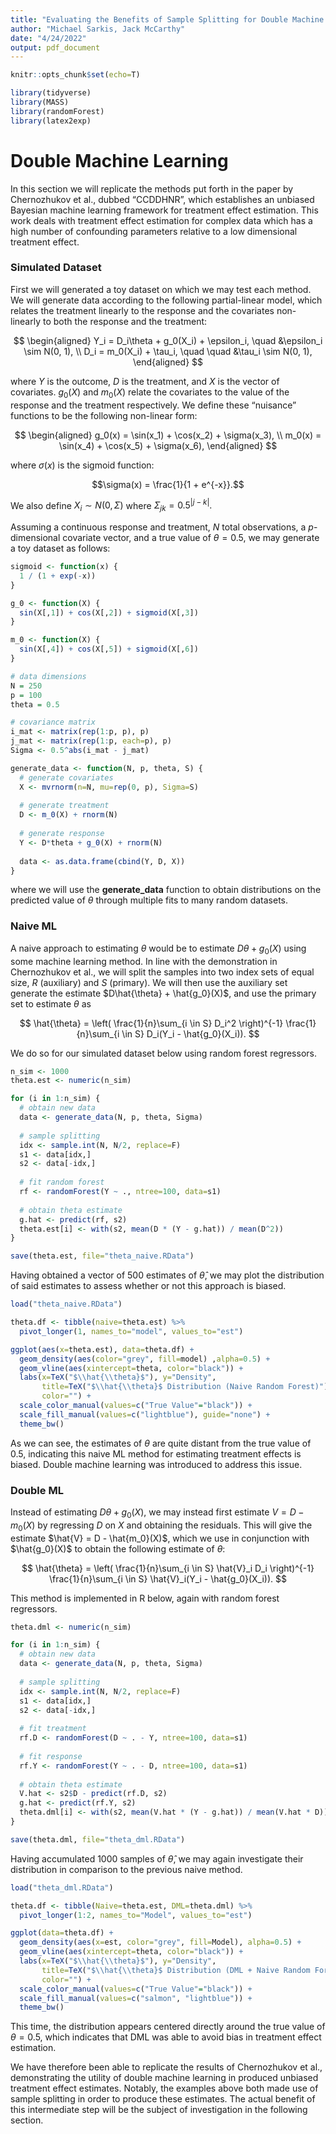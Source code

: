 ```yaml
---
title: "Evaluating the Benefits of Sample Splitting for Double Machine Learning"
author: "Michael Sarkis, Jack McCarthy"
date: "4/24/2022"
output: pdf_document
---
```


```r
knitr::opts_chunk$set(echo=T)
```

```r
library(tidyverse)
library(MASS)
library(randomForest)
library(latex2exp)
```

# Double Machine Learning

In this section we will replicate the methods put forth in the paper by 
Chernozhukov et al., dubbed "CCDDHNR", which establishes an unbiased Bayesian 
machine learning framework for treatment effect estimation. This work deals 
with treatment effect estimation for complex data which has a high number of 
confounding parameters relative to a low dimensional treatment effect.

### Simulated Dataset

First we will generated a toy dataset on which we may test each method. We will 
generate data according to the following partial-linear model, which relates 
the treatment linearly to the response and the covariates non-linearly to both 
the response and the treatment:

$$
\begin{aligned}
Y_i = D_i\theta + g_0(X_i) + \epsilon_i, \quad &\epsilon_i \sim N(0, 1), \\
D_i = m_0(X_i) + \tau_i, \quad \quad &\tau_i \sim N(0, 1),
\end{aligned}
$$

where $Y$ is the outcome, $D$ is the treatment, and $X$ is the vector of 
covariates. $g_0(X)$ and $m_0(X)$ relate the covariates to the value of the 
response and the treatment respectively. We define these "nuisance" functions 
to be the following non-linear form:

$$
\begin{aligned}
g_0(x) = \sin(x_1) + \cos(x_2) + \sigma(x_3), \\
m_0(x) = \sin(x_4) + \cos(x_5) + \sigma(x_6),
\end{aligned}
$$

where $\sigma(x)$ is the sigmoid function: 

$$\sigma(x) = \frac{1}{1 + e^{-x}}.$$

We also define $X_i \sim N(0, \Sigma)$ where $\Sigma_{jk} = 0.5^{|j-k|}.$

Assuming a continuous response and treatment, $N$ total observations, 
a $p$-dimensional covariate vector, and a true value of $\theta = 0.5$, we 
may generate a toy dataset as follows:

```r
sigmoid <- function(x) {
  1 / (1 + exp(-x))
}

g_0 <- function(X) {
  sin(X[,1]) + cos(X[,2]) + sigmoid(X[,3])
}

m_0 <- function(X) {
  sin(X[,4]) + cos(X[,5]) + sigmoid(X[,6])
}
```

```r
# data dimensions
N = 250
p = 100
theta = 0.5

# covariance matrix
i_mat <- matrix(rep(1:p, p), p)
j_mat <- matrix(rep(1:p, each=p), p)
Sigma <- 0.5^abs(i_mat - j_mat)

generate_data <- function(N, p, theta, S) {
  # generate covariates
  X <- mvrnorm(n=N, mu=rep(0, p), Sigma=S)
  
  # generate treatment
  D <- m_0(X) + rnorm(N)
  
  # generate response
  Y <- D*theta + g_0(X) + rnorm(N)
  
  data <- as.data.frame(cbind(Y, D, X))
}
```

where we will use the __generate_data__ function to obtain distributions on the 
predicted value of $\theta$ through multiple fits to many random datasets.

### Naive ML

A naive approach to estimating $\theta$ would be to estimate $D\theta + g_0(X)$ 
using some machine learning method. In line with the demonstration in 
Chernozhukov et al., we will split the samples into two index sets of equal 
size, $R$ (auxiliary) and $S$ (primary). We will then use the auxiliary set 
generate the estimate $D\hat{\theta} + \hat{g_0}(X)$, and use the primary set to 
estimate $\theta$ as

$$
\hat{\theta} 
= \left( \frac{1}{n}\sum_{i \in S} D_i^2 \right)^{-1} 
\frac{1}{n}\sum_{i \in S} D_i(Y_i - \hat{g_0}(X_i)).
$$

We do so for our simulated dataset below using random forest regressors.

```r
n_sim <- 1000
theta.est <- numeric(n_sim)

for (i in 1:n_sim) {
  # obtain new data
  data <- generate_data(N, p, theta, Sigma)
  
  # sample splitting
  idx <- sample.int(N, N/2, replace=F)
  s1 <- data[idx,]
  s2 <- data[-idx,]
  
  # fit random forest
  rf <- randomForest(Y ~ ., ntree=100, data=s1)
  
  # obtain theta estimate
  g.hat <- predict(rf, s2)
  theta.est[i] <- with(s2, mean(D * (Y - g.hat)) / mean(D^2))
}

save(theta.est, file="theta_naive.RData")
```

Having obtained a vector of 500 estimates of $\hat{\theta}$, we may plot the 
distribution of said estimates to assess whether or not this approach is biased.

```r
load("theta_naive.RData")

theta.df <- tibble(naive=theta.est) %>%
  pivot_longer(1, names_to="model", values_to="est")

ggplot(aes(x=theta.est), data=theta.df) +
  geom_density(aes(color="grey", fill=model) ,alpha=0.5) +
  geom_vline(aes(xintercept=theta, color="black")) +
  labs(x=TeX("$\\hat{\\theta}$"), y="Density",
       title=TeX("$\\hat{\\theta}$ Distribution (Naive Random Forest)"),
       color="") +
  scale_color_manual(values=c("True Value"="black")) +
  scale_fill_manual(values=c("lightblue"), guide="none") + 
  theme_bw()
```

As we can see, the estimates of $\theta$ are quite distant from the true value 
of 0.5, indicating this naive ML method for estimating treatment effects is 
biased. Double machine learning was introduced to address this issue.

### Double ML

Instead of estimating $D\theta + g_0(X)$, we may instead first estimate 
$V = D - m_0(X)$ by regressing $D$ on $X$ and obtaining the residuals. 
This will give the estimate $\hat{V} = D - \hat{m_0}(X)$, which we use in 
conjunction with $\hat{g_0}(X)$ to obtain the following estimate of $\theta$:

$$
\hat{\theta} 
= \left( \frac{1}{n}\sum_{i \in S} \hat{V}_i D_i \right)^{-1} 
\frac{1}{n}\sum_{i \in S} \hat{V}_i(Y_i - \hat{g_0}(X_i)).
$$

This method is implemented in R below, again with random forest regressors.

```r
theta.dml <- numeric(n_sim)

for (i in 1:n_sim) {
  # obtain new data
  data <- generate_data(N, p, theta, Sigma)
  
  # sample splitting
  idx <- sample.int(N, N/2, replace=F)
  s1 <- data[idx,]
  s2 <- data[-idx,]
  
  # fit treatment
  rf.D <- randomForest(D ~ . - Y, ntree=100, data=s1)
  
  # fit response
  rf.Y <- randomForest(Y ~ . - D, ntree=100, data=s1)
  
  # obtain theta estimate
  V.hat <- s2$D - predict(rf.D, s2)
  g.hat <- predict(rf.Y, s2)
  theta.dml[i] <- with(s2, mean(V.hat * (Y - g.hat)) / mean(V.hat * D))
}

save(theta.dml, file="theta_dml.RData")
```

Having accumulated 1000 samples of $\hat{\theta}$, we may again investigate 
their distribution in comparison to the previous naive method.

```r
load("theta_dml.RData")

theta.df <- tibble(Naive=theta.est, DML=theta.dml) %>%
  pivot_longer(1:2, names_to="Model", values_to="est")

ggplot(data=theta.df) +
  geom_density(aes(x=est, color="grey", fill=Model), alpha=0.5) +
  geom_vline(aes(xintercept=theta, color="black")) +
  labs(x=TeX("$\\hat{\\theta}$"), y="Density",
       title=TeX("$\\hat{\\theta}$ Distribution (DML + Naive Random Forest)"),
       color="") +
  scale_color_manual(values=c("True Value"="black")) +
  scale_fill_manual(values=c("salmon", "lightblue")) + 
  theme_bw()
```

This time, the distribution appears centered directly around the true value of 
$\theta=0.5$, which indicates that DML was able to avoid bias in treatment 
effect estimation. 

We have therefore been able to replicate the results of Chernozhukov et al., 
demonstrating the utility of double machine learning in produced unbiased 
treatment effect estimates. Notably, the examples above both made use of 
sample splitting in order to produce these estimates. The actual benefit of 
this intermediate step will be the subject of investigation in the following 
section.